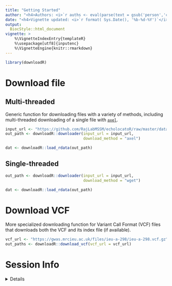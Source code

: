 ```yaml
---
title: "Getting Started" 
author: "<h4>Authors: <i>`r auths <- eval(parse(text = gsub('person','c',read.dcf('../DESCRIPTION', fields = 'Authors@R'))));paste(auths[names(auths)=='given'],auths[names(auths)=='family'], collapse = ', ')`</i></h4>" 
date: "<h4>Vignette updated: <i>`r format( Sys.Date(), '%b-%d-%Y')`</i></h4>"
output:
  BiocStyle::html_document
vignette: >
    %\VignetteIndexEntry{templateR} 
    %\usepackage[utf8]{inputenc}
    %\VignetteEngine{knitr::rmarkdown}
---
```


```r
library(downloadR) 
```


# Download file

## Multi-threaded  

Generic function for downloading files with a variety of methods, including multi-threaded downloading of a single file with [`axel`](https://github.com/axel-download-accelerator/axel).  

```r
input_url <- "https://github.com/RajLabMSSM/echolocatoR/raw/master/data/BST1.rda"
out_path <- downloadR::downloader(input_url = input_url,
                                  download_method = "axel")

dat <- downloadR::load_rdata(out_path)
```

## Single-threaded


```r
out_path <- downloadR::downloader(input_url = input_url,
                                  download_method = "wget")

dat <- downloadR::load_rdata(out_path)
```


# Download VCF

More specialized downloading function for Variant Call Format (VCF) files that downloads both the VCF and its index file (if available).

```r
vcf_url <- "https://gwas.mrcieu.ac.uk/files/ieu-a-298/ieu-a-298.vcf.gz"
out_paths <- downloadR::download_vcf(vcf_url = vcf_url)
```


# Session Info 

<details> 

```r
utils::sessionInfo()
```

</details>  

